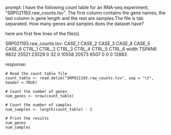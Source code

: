 prompt:
I have the following count table for an RNA-seq experiment, "SRP021193.raw_counts.tsv". The first column contains the gene names, the last column is gene length and the rest are samples.The file is tab separated. How many genes and samples does the dataset have?

here are first few lines of the file(s).

SRP021193.raw_counts.tsv:
CASE_1	CASE_2	CASE_3	CASE_4	CASE_5	CASE_6	CTRL_1	CTRL_2	CTRL_3	CTRL_4	CTRL_5	CTRL_6	width
TSPAN6	9832	25521	23529	0	32	0	10558	20573	6507	0	0	0	12883


response:
```
# Read the count table file
count_table <- read.delim("SRP021193.raw_counts.tsv", sep = "\t", header = TRUE)

# Count the number of genes
num_genes <- nrow(count_table)

# Count the number of samples
num_samples <- length(count_table) - 2

# Print the results
num_genes
num_samples
```
